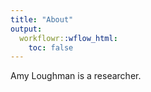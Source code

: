 ```yaml
---
title: "About"
output:
  workflowr::wflow_html:
    toc: false
---
```


Amy Loughman is a researcher.

